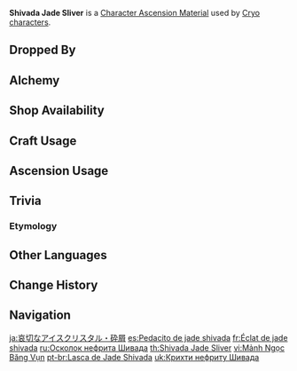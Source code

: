 {{Item Infobox
|id           = 104161
|image        = Item Shivada Jade Sliver.png
|type         = Character Ascension Materials
|invCategory  = Character Development Items
|rarity       = 2
|group        = Shivada Jade
|group2       = Ascension Gems
|description  = Character Ascension Material.
|source1      = Dropped by [[Normal Bosses]] and [[Weekly Bosses]]
|source2      = [[Alchemy]]
|source3      = {{Sold By}}
|source4      = [[Commission]] Bonus Rewards
|source5      = [[Parametric Transformer]]
}}
'''Shivada Jade Sliver''' is a [[Character Ascension Material]] used by [[Cryo]] [[characters]].

==Dropped By==
{{Dropped By}}

==Alchemy==
{{Recipe
|type = Converting
|Agnidus Agate Sliver = 1
|Dust of Azoth = 1
|sort = Agnidus Agate Sliver,Dust of Azoth
}}
{{Recipe
|type = Converting
|Varunada Lazurite Sliver = 1
|Dust of Azoth = 1
|sort = Varunada Lazurite Sliver,Dust of Azoth
}}
{{Recipe
|type = Converting
|Vajrada Amethyst Sliver = 1
|Dust of Azoth = 1
|sort = Vajrada Amethyst Sliver,Dust of Azoth
}}
{{Recipe
|type = Converting
|Vayuda Turquoise Sliver = 1
|Dust of Azoth = 1
|sort = Vayuda Turquoise Sliver,Dust of Azoth
}}
{{Recipe
|type = Converting
|Prithiva Topaz Sliver = 1
|Dust of Azoth = 1
|sort = Prithiva Topaz Sliver,Dust of Azoth
}}

==Shop Availability==
{{Shop Availability|currency=[[Sigil]]}}

==Craft Usage==
{{Craft Usage}}

==Ascension Usage==
{{Ascension Usage}}

==Trivia==
===Etymology===
{{Transclude|Shivada Jade|Etymology}}

==Other Languages==
{{Other Languages
|en      = Shivada Jade Sliver
|zhs     = 哀叙冰玉碎屑
|zhs_rm  = Āixù Bīngyù Suìxiè
|zht     = 哀敘冰玉碎屑
|zht_rm  = Āixù Bīngyù Suìxiè
|zh_tl   = {{w|Clastic}} of Grief-Narrating Ice Jade
|ja      = 哀切なアイスクリスタル・砕屑
|ja_rm   = Aisetsu na Aisu Kurisutaru - Saisetsu
|ja_tl   = Mournful Ice Crystal - {{w|Clastic}}
|ko      = 서늘한 빙옥 가루
|ko_rm   = Seoneulhan Bing'ok Garu
|ko_tl   = Cool Ice-Jade Dust
|es      = Pedacito de jade shivada
|es_tl   = Shivada Jade Nibble
|fr      = Éclat de jade shivada
|fr_tl   = Shivada Jade Sliver
|ru      = Осколок нефрита Шивада
|ru_tl   = 
|th      = Shivada Jade Sliver
|vi      = Mảnh {{tt|Ngọc Băng|玉冰}} Vụn
|vi_tl   = Shard of Ice Jade
|de      = Shivada-Jade-Splitter
|de_tl   = Shivada Jade Sliver
|id      = Shivada Jade Sliver
|pt      = Lasca de Jade Shivada
|pt_tl   = 
}}

==Change History==
{{Change History|1.0}}

==Navigation==
{{Development Item Navbox|type=Character Materials}}

[[ja:哀切なアイスクリスタル・砕屑]]
[[es:Pedacito de jade shivada]]
[[fr:Éclat de jade shivada]]
[[ru:Осколок нефрита Шивада]]
[[th:Shivada Jade Sliver]]
[[vi:Mảnh Ngọc Băng Vụn]]
[[pt-br:Lasca de Jade Shivada]]
[[uk:Крихти нефриту Шивада]]